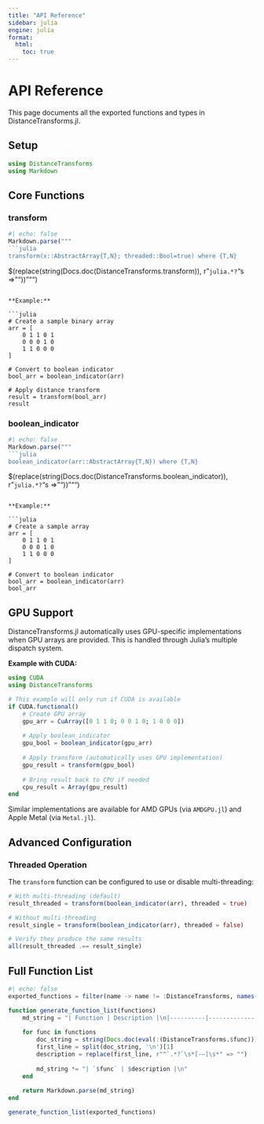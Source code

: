 ```yaml
---
title: "API Reference"
sidebar: julia
engine: julia
format:
  html:
    toc: true
---
```


# API Reference

This page documents all the exported functions and types in DistanceTransforms.jl.

## Setup

```julia
using DistanceTransforms
using Markdown
```

## Core Functions

### transform

```julia
#| echo: false
Markdown.parse("""
```julia
transform(x::AbstractArray{T,N}; threaded::Bool=true) where {T,N}
```

$(replace(string(Docs.doc(DistanceTransforms.transform)), r"```julia.*?```"s => ""))
""")
```

**Example:**

```julia
# Create a sample binary array
arr = [
    0 1 1 0 1
    0 0 0 1 0
    1 1 0 0 0
]

# Convert to boolean indicator
bool_arr = boolean_indicator(arr)

# Apply distance transform
result = transform(bool_arr)
result
```

### boolean_indicator

```julia
#| echo: false
Markdown.parse("""
```julia
boolean_indicator(arr::AbstractArray{T,N}) where {T,N}
```

$(replace(string(Docs.doc(DistanceTransforms.boolean_indicator)), r"```julia.*?```"s => ""))
""")
```

**Example:**

```julia
# Create a sample array
arr = [
    0 1 1 0 1
    0 0 0 1 0
    1 1 0 0 0
]

# Convert to boolean indicator
bool_arr = boolean_indicator(arr)
bool_arr
```

## GPU Support

DistanceTransforms.jl automatically uses GPU-specific implementations when GPU arrays are provided. This is handled through Julia's multiple dispatch system.

**Example with CUDA:**

```julia
using CUDA
using DistanceTransforms

# This example will only run if CUDA is available
if CUDA.functional()
    # Create GPU array
    gpu_arr = CuArray([0 1 1 0; 0 0 1 0; 1 0 0 0])
    
    # Apply boolean_indicator
    gpu_bool = boolean_indicator(gpu_arr)
    
    # Apply transform (automatically uses GPU implementation)
    gpu_result = transform(gpu_bool)
    
    # Bring result back to CPU if needed
    cpu_result = Array(gpu_result)
end
```

Similar implementations are available for AMD GPUs (via `AMDGPU.jl`) and Apple Metal (via `Metal.jl`).

## Advanced Configuration

### Threaded Operation

The `transform` function can be configured to use or disable multi-threading:

```julia
# With multi-threading (default)
result_threaded = transform(boolean_indicator(arr), threaded = true)

# Without multi-threading
result_single = transform(boolean_indicator(arr), threaded = false)

# Verify they produce the same results
all(result_threaded .== result_single)
```

## Full Function List

```julia
#| echo: false
exported_functions = filter(name -> name != :DistanceTransforms, names(DistanceTransforms))

function generate_function_list(functions)
    md_string = "| Function | Description |\n|----------|-------------|\n"
    
    for func in functions
        doc_string = string(Docs.doc(eval(:(DistanceTransforms.$func))))
        first_line = split(doc_string, '\n')[1]
        description = replace(first_line, r"^`.*?`\s*[-–]\s*" => "")
        
        md_string *= "| `$func` | $description |\n"
    end
    
    return Markdown.parse(md_string)
end

generate_function_list(exported_functions)
```